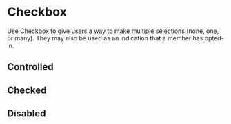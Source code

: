 

<Meta title="Forms/Checkbox" component={Checkbox} />

# Checkbox

Use Checkbox to give users a way to make multiple selections (none, one, or many). They may also be used as an indication that a member has opted-in.

<Canvas>
    <Story story={stories.Default} name="Default" />
</Canvas>

<ArgsTable story="Default" />

## Controlled

<Canvas>
    <Story story={stories.Controlled} />
</Canvas>

## Checked

<Canvas>
    <Story story={stories.Checked} />
</Canvas>

## Disabled

<Canvas>
    <Story story={stories.Disabled} />
</Canvas>
